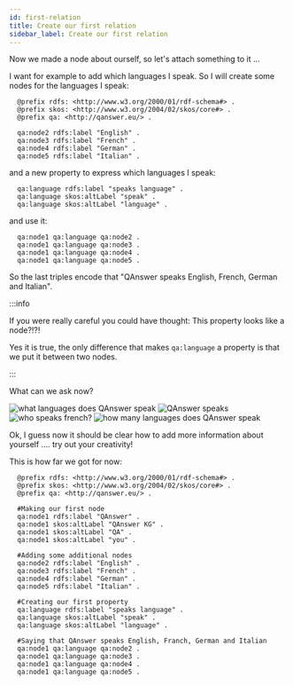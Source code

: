 ```yaml
---
id: first-relation
title: Create our first relation
sidebar_label: Create our first relation
---
```



Now we made a node about ourself, so let's attach something to it ...

I want for example to add which languages I speak. So I will create some nodes for the languages I speak:

```turtle
  @prefix rdfs: <http://www.w3.org/2000/01/rdf-schema#> .
  @prefix skos: <http://www.w3.org/2004/02/skos/core#> .
  @prefix qa: <http://qanswer.eu/> .

  qa:node2 rdfs:label "English" .
  qa:node3 rdfs:label "French" .
  qa:node4 rdfs:label "German" .
  qa:node5 rdfs:label "Italian" .
```

and a new property to express which languages I speak:

```turtle
  qa:language rdfs:label "speaks language" .
  qa:language skos:altLabel "speak" .
  qa:language skos:altLabel "language" .
```

and use it:

```turtle
  qa:node1 qa:language qa:node2 .
  qa:node1 qa:language qa:node3 .
  qa:node1 qa:language qa:node4 .
  qa:node1 qa:language qa:node5 .
```

So the last triples encode that "QAnswer speaks English, French, German and Italian".

:::info

If you were really careful you could have thought: This property looks like a node?!?!

Yes it is true, the only difference that makes `qa:language` a property is that we put it between two nodes.

:::


What can we ask now?

<Tabs>
  <TabItem value='q1' label='Question 1' default>
      <Image src='/img/screenshots/playground-graph/what-language-qanswer-speaks.png' alt='what languages does QAnswer speak'/>
  </TabItem>

  <TabItem value="q2" label="Question 2">
      <Image src='/img/screenshots/playground-graph/qanswer-speaks.png' alt='QAnswer speaks'/>
  </TabItem>

  <TabItem value='q3' label='Question 3'>
      <Image src='/img/screenshots/playground-graph/who-speaks-french.png' alt='who speaks french?'/>
  </TabItem>

  <TabItem value='q4' label='Question 4'>
    <Image src='/img/screenshots/playground-graph/how-many-languages-qanswer-speak.png' alt='how many languages does QAnswer speak'/>
  </TabItem>
</Tabs>

Ok, I guess now it should be clear how to add more information about yourself .... try out your creativity!

This is how far we got for now:

```
  @prefix rdfs: <http://www.w3.org/2000/01/rdf-schema#> .
  @prefix skos: <http://www.w3.org/2004/02/skos/core#> .
  @prefix qa: <http://qanswer.eu/> .

  #Making our first node
  qa:node1 rdfs:label "QAnswer" .
  qa:node1 skos:altLabel "QAnswer KG" .
  qa:node1 skos:altLabel "QA" .
  qa:node1 skos:altLabel "you" .

  #Adding some additional nodes
  qa:node2 rdfs:label "English" .
  qa:node3 rdfs:label "French" .
  qa:node4 rdfs:label "German" .
  qa:node5 rdfs:label "Italian" .

  #Creating our first property
  qa:language rdfs:label "speaks language" .
  qa:language skos:altLabel "speak" .
  qa:language skos:altLabel "language" .

  #Saying that QAnswer speaks English, Franch, German and Italian
  qa:node1 qa:language qa:node2 .
  qa:node1 qa:language qa:node3 .
  qa:node1 qa:language qa:node4 .
  qa:node1 qa:language qa:node5 .
```
